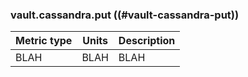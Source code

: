 ### vault.cassandra.put ((#vault-cassandra-put))

Metric type | Units | Description
----------- | ----- | -----------
BLAH     | BLAH    | BLAH